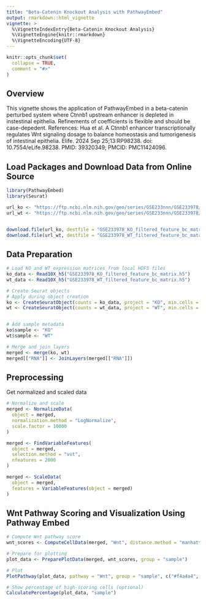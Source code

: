 ```yaml
---
title: "Beta-Catenin Knockout Analysis with PathwayEmbed"
output: rmarkdown::html_vignette
vignette: >
  %\VignetteIndexEntry{Beta-Catenin Knockout Analysis}
  %\VignetteEngine{knitr::rmarkdown}
  %\VignetteEncoding{UTF-8}
---
```



```r
knitr::opts_chunk$set(
  collapse = TRUE,
  comment = "#>"
)
```

## Overview
This vignette shows the application of PathwayEmbed in a beta-catenin perturbed system where Ctnnb1 upstream enhancer is depleted in instestinal epithelia. Refinements of coefficients is flexible and should be case-depedent.
References: Hua et al. A Ctnnb1 enhancer transcriptionally regulates Wnt signaling dosage to balance homeostasis and tumorigenesis of intestinal epithelia. Elife. 2024 Sep 25;13:RP98238. doi: 10.7554/eLife.98238. PMID: 39320349; PMCID: PMC11424096.

## Load Packages and Download Data from Online Source
```r
library(PathwayEmbed)
library(Seurat)

url_ko <- "https://ftp.ncbi.nlm.nih.gov/geo/series/GSE233nnn/GSE233978/suppl/GSE233978_KO_filtered_feature_bc_matrix.h5"
url_wt <- "https://ftp.ncbi.nlm.nih.gov/geo/series/GSE233nnn/GSE233978/suppl/GSE233978_WT_filtered_feature_bc_matrix.h5"


download.file(url_ko, destfile = "GSE233978_KO_filtered_feature_bc_matrix.h5", mode = "wb")
download.file(url_wt, destfile = "GSE233978_WT_filtered_feature_bc_matrix.h5", mode = "wb")
```

## Data Preparation
```r
# Load KO and WT expression matrices from local HDF5 files
ko_data <- Read10X_h5("GSE233978_KO_filtered_feature_bc_matrix.h5")
wt_data <- Read10X_h5("GSE233978_WT_filtered_feature_bc_matrix.h5")

# Create Seurat objects
# Apply during object creation
ko <- CreateSeuratObject(counts = ko_data, project = "KO", min.cells = 3, min.features = 200)
wt <- CreateSeuratObject(counts = wt_data, project = "WT", min.cells = 3, min.features = 200)


# Add sample metadata
ko$sample <- "KO"
wt$sample <- "WT"

# Merge and join layers
merged <- merge(ko, wt)
merged[["RNA"]] <- JoinLayers(merged[["RNA"]])
```

## Preprocessing 
Get normalized and scaled data
```r
# Normalize and scale
merged <- NormalizeData(
  object = merged,
  normalization.method = "LogNormalize",
  scale.factor = 10000
)

merged <- FindVariableFeatures(
  object = merged,
  selection.method = "vst",
  nfeatures = 2000
)

merged <- ScaleData(
  object = merged,
  features = VariableFeatures(object = merged)
)
```

## Wnt Pathway Scoring and Visualization Using Pathway Embed
```r
# Compute Wnt pathway score
wnt_scores <- ComputeCellData(merged, "Wnt", distance.method = "manhattan", batch.size = 1000)

# Prepare for plotting
plot_data <- PreparePlotData(merged, wnt_scores, group = "sample")

# Plot
PlotPathway(plot_data, pathway = "Wnt", group = "sample", c("#f4a4a4", "#6baed6"))

# Show percentage of high-scoring cells (optional)
CalculatePercentage(plot_data, "sample")
```
